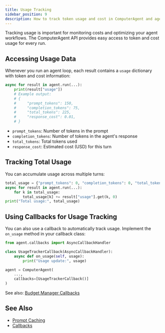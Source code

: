 ```yaml
---
title: Usage Tracking
sidebar_position: 9
description: How to track token usage and cost in ComputerAgent and agent loops.
---
```


Tracking usage is important for monitoring costs and optimizing your agent workflows. The ComputerAgent API provides easy access to token and cost usage for every run.

## Accessing Usage Data

Whenever you run an agent loop, each result contains a `usage` dictionary with token and cost information:

```python
async for result in agent.run(...):
    print(result["usage"])
    # Example output:
    # {
    #     "prompt_tokens": 150,
    #     "completion_tokens": 75,
    #     "total_tokens": 225,
    #     "response_cost": 0.01,
    # }
```

- `prompt_tokens`: Number of tokens in the prompt
- `completion_tokens`: Number of tokens in the agent's response
- `total_tokens`: Total tokens used
- `response_cost`: Estimated cost (USD) for this turn

## Tracking Total Usage

You can accumulate usage across multiple turns:

```python
total_usage = {"prompt_tokens": 0, "completion_tokens": 0, "total_tokens": 0, "response_cost": 0.0}
async for result in agent.run(...):
    for k in total_usage:
        total_usage[k] += result["usage"].get(k, 0)
print("Total usage:", total_usage)
```

## Using Callbacks for Usage Tracking

You can also use a callback to automatically track usage. Implement the `on_usage` method in your callback class:

```python
from agent.callbacks import AsyncCallbackHandler

class UsageTrackerCallback(AsyncCallbackHandler):
    async def on_usage(self, usage):
        print("Usage update:", usage)

agent = ComputerAgent(
    ...,
    callbacks=[UsageTrackerCallback()]
)
```

See also: [Budget Manager Callbacks](./callbacks/cost-saving)

## See Also

- [Prompt Caching](./prompt-caching)
- [Callbacks](./callbacks)
